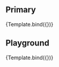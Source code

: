 
<Meta title="Molecules/FormCheckbox" component={FormCheckbox} argTypes={argTypes} />

<Description of={FormCheckbox} />

## Primary

<Canvas>
    <Story name="Primary" args={{
        id: "primarycheckbox",
        label: "The label"
    }}>
       {Template.bind({})}
    </Story>
</Canvas>

## Playground

<Canvas isColumn>
    <Source language="jsx" story="Playground" />
    <Story name="Playground" args={{
        id: "playgroundcheckbox",
        label: "The label"
    }}>
       {Template.bind({})}
    </Story>
    <ArgsTable story="Playground" />
</Canvas>

